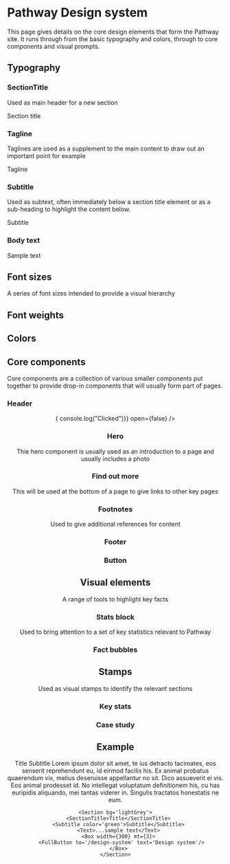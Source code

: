 

# Pathway Design system

This page gives details on the core design elements that form the Pathway site. It runs through from the basic typography and colors, through to core components and visual prompts.

## Typography

### SectionTitle 

Used as main header for a new section 

<SectionTitle>Section title</SectionTitle>

### Tagline 

Taglines are used as a supplement to the main content to draw out an important point for example

<Tagline color='blue'>Tagline</Tagline>

### Subtitle

Used as subtext, often immediately below a section title element or as a sub-heading to highlight the content below.

<Subtitle color='green'>Subtitle</Subtitle>

### Body text 

<Text>Sample text</Text>

## Font sizes 

A series of font sizes intended to provide a visual hierarchy

<FontSizes />

## Font weights 

<FontWeights />

## Colors

<Colors />

## Core components 

Core components are a collection of various smaller components put together to provide drop-in components that will usually form part of pages.

### Header

<Header toggleOpen={() => { console.log("Clicked")}} open={false} />

### Hero

<Hero />

Thie hero component is usually used as an introduction to a page and usually includes a photo

### Find out more  

This will be used at the bottom of a page to give links to other key pages

<Box>
<FindOutMore />
</Box>

### Footnotes

Used to give additional references for content

<Footnotes />

### Footer

<Footer />

### Button 

<Box width={300}>
    <FullButton to='/design-system' text='Click me'/>
</Box>

## Visual elements

A range of tools to highlight key facts

### Stats block

Used to bring attention to a set of key statistics relevant to Pathway

<Stats />

### Fact bubbles

<WhatWeDoFact size={400} />

## Stamps

Used as visual stamps to identify the relevant sections

### Key stats 

<KeyStatsStamp />

### Case study 

<CaseStudyStamp />

## Example

<Section bg='lightGrey'>
<SectionTitle>
Title
</SectionTitle>
<Subtitle color='green'>
  Subtitle
</Subtitle>
<Text>Lorem ipsum dolor sit amet, te ius detracto tacimates, eos senserit reprehendunt eu, id eirmod facilis his. Ex animal probatus quaerendum vix, melius deseruisse appellantur no sit. Dico assueverit ei vis. Eos animal prodesset id. No intellegat voluptatum definitionem his, cu has euripidis aliquando, mei tantas viderer in. Singulis tractatos honestatis ne eum.</Text>
<Box mt={3} width={300}>
<FullButton to='/design-system' text='Design system'/>
</Box>
</Section>

```
<Section bg='lightGrey'>
  <SectionTitle>Title</SectionTitle>
  <Subtitle color='green'>Subtitle</Subtitle>
  <Text>...sample text</Text>
  <Box width={300} mt={3}>
    <FullButton to='/design-system' text='Design system'/>
  </Box>
</Section>
```
